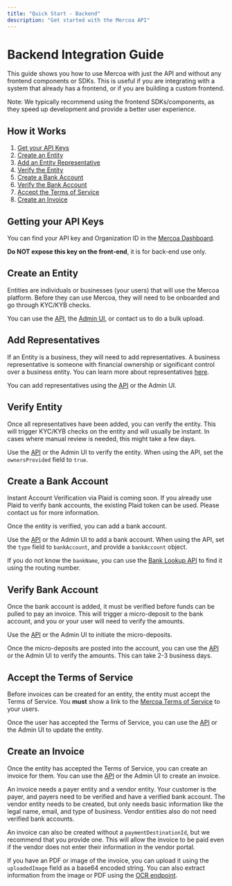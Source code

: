 ```yaml
---
title: "Quick Start - Backend"
description: "Get started with the Mercoa API"
---
```


# Backend Integration Guide

This guide shows you how to use Mercoa with just the API and without any frontend components or SDKs. This is useful if you are integrating with a system that already has a frontend, or if you are building a custom frontend.

Note: We typically recommend using the frontend SDKs/components, as they speed up development and provide a better user experience.

## How it Works
1. [Get your API Keys](#getting-your-api-keys)
1. [Create an Entity](#create-an-entity)
1. [Add an Entity Representative](#add-representative)
1. [Verify the Entity](#verify-entity)
1. [Create a Bank Account](#create-a-bank-account)
1. [Verify the Bank Account](#verify-bank-account)
1. [Accept the Terms of Service](#accept-the-terms-of-service)
1. [Create an Invoice](#create-an-invoice)

## Getting your API Keys

You can find your API key and Organization ID in the [Mercoa Dashboard](https://mercoa.com/dashboard/developers).

<b>Do NOT expose this key on the front-end</b>, it is for back-end use only.

## Create an Entity

Entities are individuals or businesses (your users) that will use the Mercoa platform. Before they can use Mercoa, they will need to be onboarded and go through KYC/KYB checks.

You can use the [API](/api-reference/entity/create), the [Admin UI](https://mercoa.com/dashboard/entities), or contact us to do a bulk upload.

## Add Representatives

If an Entity is a business, they will need to add representatives. A business representative is someone with financial ownership or significant control over a business entity. You can learn more about representatives [here](/business-representatives).

You can add representatives using the [API](/api-reference/representative/create) or the Admin UI.

## Verify Entity

Once all representatives have been added, you can verify the entity. This will trigger KYC/KYB checks on the entity and will usually be instant. In cases where manual review is needed, this might take a few days. 

Use the [API](/api-reference/entity/update) or the Admin UI to verify the entity. When using the API, set the `ownersProvided` field to `true`.

## Create a Bank Account

<Note> Instant Account Verification via Plaid is coming soon. If you already use Plaid to verify bank accounts, the existing Plaid token can be used. Please contact us for more information.</Note>

Once the entity is verified, you can add a bank account.

Use the [API](/api-reference/payment-method/create) or the Admin UI to add a bank account. When using the API, set the `type` field to `bankAccount`, and provide a `bankAccount` object.

If you do not know the `bankName`, you can use the [Bank Lookup API](/api-reference/bank-lookup/find) to find it using the routing number.

## Verify Bank Account

Once the bank account is added, it must be verified before funds can be pulled to pay an invoice. This will trigger a micro-deposit to the bank account, and you or your user will need to verify the amounts.

Use the [API](/api-reference/payment-method/bank-account/initiate-micro-deposit) or the Admin UI to initiate the micro-deposits.

Once the micro-deposits are posted into the account, you can use the [API](/api-reference/payment-method/bank-account/verify-micro-deposit) or the Admin UI to verify the amounts. This can take 2-3 business days.

## Accept the Terms of Service

Before invoices can be created for an entity, the entity must accept the Terms of Service. You **must** show a link to the [Mercoa Terms of Service](https://mercoa.com/legal/platform-agreement) to your users.

Once the user has accepted the Terms of Service, you can use the [API](/api-reference/entity/accept-tos) or the Admin UI to update the entity.

## Create an Invoice

Once the entity has accepted the Terms of Service, you can create an invoice for them. You can use the [API](/api-reference/invoice/create) or the Admin UI to create an invoice.

<Note>
  An invoice needs a payer entity and a vendor entity. Your customer is the payer, and payers need to be verified and have a verified bank account.
  The vendor entity needs to be created, but only needs basic information like the legal name, email, and type of business. Vendor entities also do not need verified bank accounts.


  An invoice can also be created without a `paymentDestinationId`, but we recommend that you provide one. This will allow the invoice to be paid even if the vendor does not enter their information in the vendor portal.
</Note>

If you have an PDF or image of the invoice, you can upload it using the `uploadedImage` field as a base64 encoded string. You can also extract information from the image or PDF using the [OCR endpoint](/api-reference/ocr).
